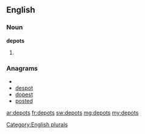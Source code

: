 ==English==

===Noun===
'''depots'''

# {{plural of|[[depot]]}}

===Anagrams===
* {{alphagram|deopst}}
* [[despot#English|despot]]
* [[dopest#English|dopest]]
* [[posted#English|posted]]


[[Category:English plurals]]

[[ar:depots]]
[[fr:depots]]
[[sw:depots]]
[[mg:depots]]
[[my:depots]]